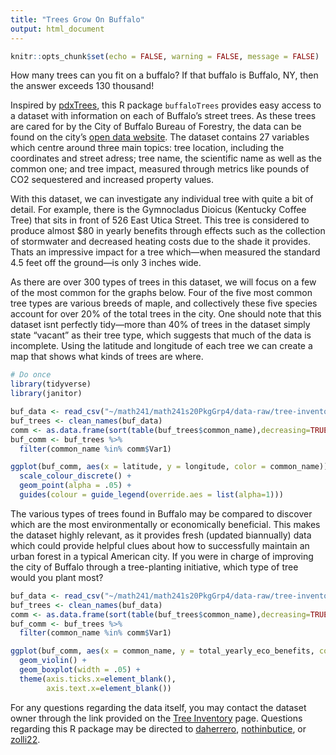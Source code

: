 ```yaml
---
title: "Trees Grow On Buffalo"
output: html_document
---
```


```r
knitr::opts_chunk$set(echo = FALSE, warning = FALSE, message = FALSE)
```

How many trees can you fit on a buffalo?  If that buffalo is Buffalo, NY, then the answer exceeds 130 thousand!

Inspired by [pdxTrees](https://github.com/mcconvil/pdxTrees), this R package `buffaloTrees` provides easy access to a dataset with information on each of Buffalo's street trees.  As these trees are cared for by the City of Buffalo Bureau of Forestry, the data can be found on the city's [open data website](https://data.buffalony.gov).  The dataset contains 27 variables which centre around three main topics: tree location, including the coordinates and street adress; tree name, the scientific name as well as the common one; and tree impact, measured through metrics like pounds of CO2 sequestered and increased property values.  

With this dataset, we can investigate any individual tree with quite a bit of detail.  For example, there is the Gymnocladus Dioicus (Kentucky Coffee Tree) that sits in front of 526 East Utica Street.  This tree is considered to produce almost $80 in yearly benefits through effects such as the collection of stormwater and decreased heating costs due to the shade it provides.  Thats an impressive impact for a tree which---when measured the standard 4.5 feet off the ground---is only 3 inches wide.

As there are over 300 types of trees in this dataset, we will focus on a few of the most common for the graphs below.  Four of the five most common tree types are various breeds of maple, and collectively these five species account for over 20% of the total trees in the city.  One should note that this dataset isnt perfectly tidy---more than 40% of trees in the dataset simply state "vacant" as their tree type, which suggests that much of the data is incomplete.  Using the latitude and longitude of each tree we can create a map that shows what kinds of trees are where.

```r
# Do once
library(tidyverse)
library(janitor)
```

```r
buf_data <- read_csv("~/math241/math241s20PkgGrp4/data-raw/tree-inventory-1.csv")
buf_trees <- clean_names(buf_data)
comm <- as.data.frame(sort(table(buf_trees$common_name),decreasing=TRUE)[2:6])
buf_comm <- buf_trees %>%
  filter(common_name %in% comm$Var1) 

ggplot(buf_comm, aes(x = latitude, y = longitude, color = common_name)) +
  scale_colour_discrete() +
  geom_point(alpha = .05) +
  guides(colour = guide_legend(override.aes = list(alpha=1)))
```

The various types of trees found in Buffalo may be compared to discover which are the most environmentally or economically beneficial.  This makes the dataset highly relevant, as it provides fresh (updated biannually) data which could provide helpful clues about how to successfully maintain an urban forest in a typical American city.  If you were in charge of improving the city of Buffalo through a tree-planting initiative, which type of tree would you plant most?

```r
buf_data <- read_csv("~/math241/math241s20PkgGrp4/data-raw/tree-inventory-1.csv")
buf_trees <- clean_names(buf_data)
comm <- as.data.frame(sort(table(buf_trees$common_name),decreasing=TRUE)[2:6])
buf_comm <- buf_trees %>%
  filter(common_name %in% comm$Var1) 

ggplot(buf_comm, aes(x = common_name, y = total_yearly_eco_benefits, color = common_name)) +
  geom_violin() +
  geom_boxplot(width = .05) +
  theme(axis.ticks.x=element_blank(),
        axis.text.x=element_blank())
```

For any questions regarding the data itself, you may contact the dataset owner through the link provided on the [Tree Inventory](https://data.buffalony.gov/Quality-of-Life/Tree-Inventory/n4ni-uuec) page.  Questions regarding this R package may be directed to [daherrero](https://github.com/daherrero), [nothinbutice](https://github.com/nothinbutice), or [zolli22](https://github.com/zolli22).  
